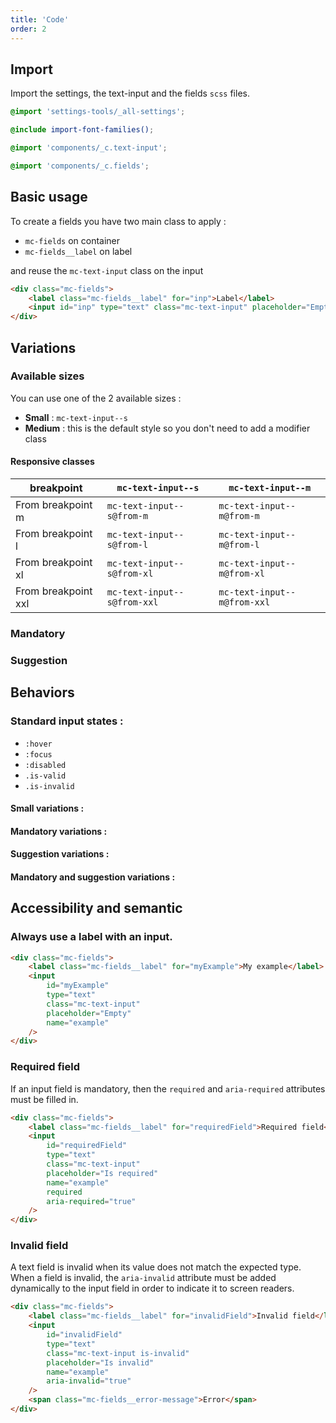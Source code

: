 ```yaml
---
title: 'Code'
order: 2
---
```


## Import

Import the settings, the text-input and the fields `scss` files.

```scss
@import 'settings-tools/_all-settings';

@include import-font-families();

@import 'components/_c.text-input';

@import 'components/_c.fields';

```

## Basic usage

To create a fields you have two main class to apply :
- `mc-fields` on container
- `mc-fields__label` on label

and reuse the `mc-text-input` class on the input

```html
<div class="mc-fields">
    <label class="mc-fields__label" for="inp">Label</label>
    <input id="inp" type="text" class="mc-text-input" placeholder="Empty" name="example" />
</div>
```

<Preview path="fields" />

## Variations

### Available sizes

You can use one of the 2 available sizes :

- **Small** : `mc-text-input--s`
- **Medium** : this is the default style so you don't need to add a modifier class

<Preview path="fields-sizes" />

#### Responsive classes

| breakpoint          | `mc-text-input--s`          | `mc-text-input--m`          |
| ------------------- | --------------------------- | --------------------------- |
| From breakpoint m   | `mc-text-input--s@from-m`   | `mc-text-input--m@from-m`   |
| From breakpoint l   | `mc-text-input--s@from-l`   | `mc-text-input--m@from-l`   |
| From breakpoint xl  | `mc-text-input--s@from-xl`  | `mc-text-input--m@from-xl`  |
| From breakpoint xxl | `mc-text-input--s@from-xxl` | `mc-text-input--m@from-xxl` |

### Mandatory

<Preview path="fields-mandatory" />

### Suggestion

<Preview path="fields-suggestion" />

## Behaviors

### Standard input states :

- `:hover`
- `:focus`
- `:disabled`
- `.is-valid`
- `.is-invalid`

<Preview path="fields-state" />

#### Small variations :

<Preview nude path="fields-state-small" />

#### Mandatory variations :

<Preview nude path="fields-state-mandatory" />

#### Suggestion variations :

<Preview nude path="fields-state-suggestion" />

#### Mandatory and suggestion variations :

<Preview nude path="fields-state-suggestion-mandatory" />

## Accessibility and semantic

### Always use a label with an input.

```html
<div class="mc-fields">
    <label class="mc-fields__label" for="myExample">My example</label>
    <input
        id="myExample"
        type="text"
        class="mc-text-input"
        placeholder="Empty"
        name="example"
    />
</div>
```

### Required field

If an input field is mandatory, then the `required` and `aria-required` attributes must be filled in.

```html
<div class="mc-fields">
    <label class="mc-fields__label" for="requiredField">Required field</label>
    <input
        id="requiredField"
        type="text"
        class="mc-text-input"
        placeholder="Is required"
        name="example"
        required
        aria-required="true"
    />
</div>
```

### Invalid field

A text field is invalid when its value does not match the expected type. When a field is invalid, the `aria-invalid` attribute must be added dynamically to the input field in order to indicate it to screen readers.

```html
<div class="mc-fields">
    <label class="mc-fields__label" for="invalidField">Invalid field</label>
    <input
        id="invalidField"
        type="text"
        class="mc-text-input is-invalid"
        placeholder="Is invalid"
        name="example"
        aria-invalid="true"
    />
    <span class="mc-fields__error-message">Error</span>
</div>
```